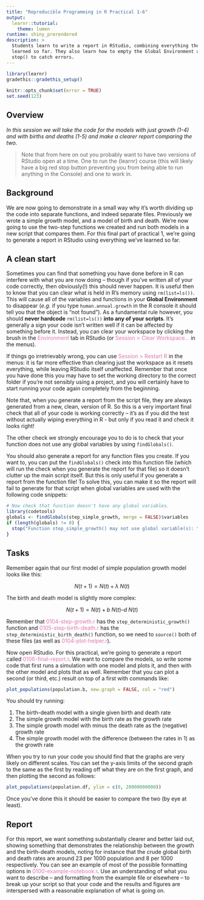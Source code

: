 ```yaml
---
title: "Reproducible Programming in R Practical 1-6"
output: 
  learnr::tutorial:
    theme: lumen
runtime: shiny_prerendered
description: >
  Students learn to write a report in RStudio, combining everything they have 
  learned so far. They also learn how to empty the Global Environment and use 
  stop() to catch errors.
---
```


```r
library(learnr)
gradethis::gradethis_setup()
 
knitr::opts_chunk$set(error = TRUE)
set.seed(123)
```

## Overview

*In this session we will take the code for the models with just growth (1-4)* 
*and with births and deaths (1-5) and make a clearer report comparing the two.*

> Note that from here on out you probably want to have two versions of RStudio
open at a time. One to run the {learnr} course (this will likely have a big red stop button preventing you from being able to run anything in the Console) and one to work in. 

## Background

We are now going to demonstrate in a small way why it’s worth dividing up the
code into separate functions, and indeed separate files. Previously we wrote a
simple growth model, and a model of birth and death. We’re now going to use the
two-step functions we created and run both models in a new script that compares 
them. For this final part of practical 1, we're going to generate a report in 
RStudio using everything we've learned so far.

## A clean start

Sometimes you can find that something you have done before in R can interfere 
with what you are now doing -- though if you’ve written all of your code 
correctly, then obviously(!) this should never happen. It is useful then
to know that you can clear what is held in R’s memory using `rm(list=ls())`. 
This will cause all of the variables and functions in your 
**Global Environment** to disappear (*e.g.* if you type `human.annual.growth` 
in the R console it should tell you that the object is "not found"). As a 
fundamental rule however, you should **never hardcode** `rm(list=ls())` 
**into any of your scripts**. It’s generally a sign your code isn’t written well 
if it can be affected by something before it. Instead, you can clear your 
workspace by clicking the brush in the 
<span style="color: #de77ae;">Environment</span> tab in RStudio (or 
<span style="color: #de77ae;">Session > Clear Workspace...</span> in the menus). 

If things go irretrievably wrong, you can use 
<span style="color: #de77ae;">Session > Restart R</span> in the menus: it is far 
more effective than clearing just the workspace as it resets everything, while 
leaving RStudio itself unaffected. Remember that once you have done this you may 
have to set the working directory to the correct folder if you’re not sensibly 
using a project, and you will certainly have to start running your code again 
completely from the beginning.

Note that, when you generate a report from the script file, they are always 
generated from a new, clean, version of R. So this is a very important final 
check that all of your code is working correctly – it’s as if 
you did the test without actually wiping everything in R - but only if you 
read it and check it looks right!

The other check we strongly encourage you to do is to check that your function 
does not use any global variables by using `findGlobals()`.

You should also generate a report for any function files you create. If you want 
to, you can put the `findGlobals()` check into this function file (which will
run the check when you generate the report for that file) so it doesn’t 
clutter up the main script itself. But this is only useful if you generate a 
report from the function file! To solve this, you can make it so the report will 
fail to generate for that script when global variables are used with the 
following code snippets:

```r
# Now check that function doesn't have any global variables.
library(codetools)
globals <- findGlobals(step_simple_growth, merge = FALSE)$variables 
if (length(globals) != 0) {
  stop("Function step_simple_growth() may not use global variable(s): ", globals)
}
```

## Tasks

Remember again that our first model of simple population growth model looks like
this:

$$N(t+1) = N(t) + \lambda\; N(t)$$

The birth and death model is slightly more complex:

$$ N(t+1) = N(t)+ b\; N(t) – d\; N(t)$$

Remember that <span style="color: #de77ae;">0104-step-growth.r</span> has the
`step_deterministic_growth()` function and 
<span style="color: #de77ae;">0105-step-birth-death.r</span> has the 
`step_deterministic_birth_death()` function, so we need to `source()` both of
these files (as well as 
<span style="color: #de77ae;">0104-plot-helper.r</span>).

Now open RStudio. For this practical, we're going to generate a report called 
<span style="color: #de77ae;">0106-final-report.r</span>. We want to compare the
models, so write some code that first runs a simulation with one model and plots 
it, and then with the other model and plots that as well. Remember that you can 
plot a second (or third, etc.) result on top of a first with commands like:

```r
plot_populations(population.b, new.graph = FALSE, col = "red")
```

You should try running:

1. The birth-death model with a single given birth and death rate
2. The simple growth model with the birth rate as the growth rate
3. The simple growth model with minus the death rate as the (negative) growth
rate
4. The simple growth model with the difference (between the rates in 1) as the 
growth rate

When you try to run your code you should find that the graphs are very likely on
different scales. You can set the y-axis limits of the second graph to the same 
as the first by reading off what they are on the first graph, and then plotting
the second as follows:

```r
plot_populations(population.df, ylim = c(0, 20000000000))
```

Once you’ve done this it should be easier to compare the two (by eye at least).

## Report

For this report, we want something substantially clearer and better laid out, 
showing something that demonstrates the relationship between the growth and the
birth-death models, noting for instance that the crude global birth and death 
rates are around 23 per 1000 population and 8 per 1000 respectively. You can see
an example of most of the possible formatting options in 
<span style="color: #de77ae;">0100-example-notebook.r</span>. Use an 
understanding of what you want to describe –
and formatting from the example file or elsewhere – to break up your script so 
that your code and the results and figures are interspersed with a reasonable
explanation of what is going on.

